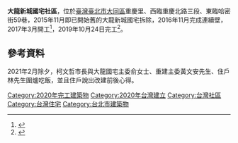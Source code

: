 {{Infobox building
| name                = 大龍新城國宅
| image               = 
| image_alt           = 
| caption             = 
| map_type            = 
| map_alt             = 
| map_caption         = 
| altitude            = 
| building_type       =  
| architectural_style =  [[現代主義|現代主義]]
| structural_system   = [[鋼筋混凝土|鋼筋混凝土]]
| cost                = 
| owner               = [[台北市政府|台北市政府]]
| current_tenants     = 
| landlord            = 
| location            = [[臺北市|臺北市]][[大同區_(臺灣)|大同區]]
| address             =  重慶北路三段
| location_town       = 
| location_country    = {{ROC-TWN}}
| iso_region          = 
| coordinates_display = 
| latitude            = 
| longitude           = 
| latd                =
| latm                =
| lats                =
| latNS               =
| longd               =
| longm               = 
| longs               = 
| longEW              = 
| coordinates         = 
| start_date          = 2017年3月
| completion_date     = 2019年10月24日
| inauguration_date   = 2020年3月
| renovation_date     = 
| height              = 
| roof                =
| other_dimensions    = 
| floor_count         = 13
| floor_area          = 
| main_contractor     = 
| architect           = 
| architecture_firm   = 
| structural_engineer = 
| other_designers     = 
| awards              = 
| url                 = 
}}
'''大龍新城國宅社區'''，位於[[臺灣|臺灣]][[臺北市|臺北市]][[大同區_(臺灣)|大同區]]重慶里、西臨重慶北路三段、東臨哈密街59巷，2015年11月即已開始舊的大龍新城國宅拆除，2016年11月完成連續壁，2017年3月開工<ref>{{cite news|author=MyGoNews林湘慈|title=柯文哲 主持大龍社區及市場重建工程上樑典禮|url=https://www.mygonews.com/news/detail/news_id/126957/%E6%9F%AF%E6%96%87%E5%93%B2%20%E4%B8%BB%E6%8C%81%E5%A4%A7%E9%BE%8D%E7%A4%BE%E5%8D%80%E5%8F%8A%E5%B8%82%E5%A0%B4%E9%87%8D%E5%BB%BA%E5%B7%A5%E7%A8%8B%E4%B8%8A%E6%A8%91%E5%85%B8%E7%A6%AE|language=zh-hant|accessdate=2020-08-13|newspaper=《[[MyGoNews不動產網路新聞|MyGoNews不動產網路新聞]]》|date=2018-11-01|archive-date=2021-04-10|archive-url=https://web.archive.org/web/20210410223253/https://www.mygonews.com/news/detail/news_id/126957/%E6%9F%AF%E6%96%87%E5%93%B2%20%E4%B8%BB%E6%8C%81%E5%A4%A7%E9%BE%8D%E7%A4%BE%E5%8D%80%E5%8F%8A%E5%B8%82%E5%A0%B4%E9%87%8D%E5%BB%BA%E5%B7%A5%E7%A8%8B%E4%B8%8A%E6%A8%91%E5%85%B8%E7%A6%AE}}</ref>，2019年10月24日完工<ref>{{cite news|author=大華網路報 蘇松濤 |title=大龍新城搬遷入住 北市府全力協助|url=https://news.pchome.com.tw/living/cdnews/20200531/index-59092473429622250009.html|language=zh-hant|accessdate=2020-08-13|newspaper=《[[大華網路報|大華網路報]]》 |date=2020-05-31}}</ref>。

== 參考資料==
{{reflist}}
2021年2月除夕，柯文哲市長與大龍國宅主委俞女士、重建主委黃文安先生、住戶林先生圍爐吃飯，並且住戶說出改建前後心得。

{{Taiwanese building-stub}}
{{Portal bar|臺灣|臺北|政府}}
[[Category:2020年完工建築物|Category:2020年完工建築物]]
[[Category:2020年台灣建立|Category:2020年台灣建立]]
[[Category:台灣社區|Category:台灣社區]]
[[Category:台灣住宅|Category:台灣住宅]]
[[Category:台北市建築物|Category:台北市建築物]]